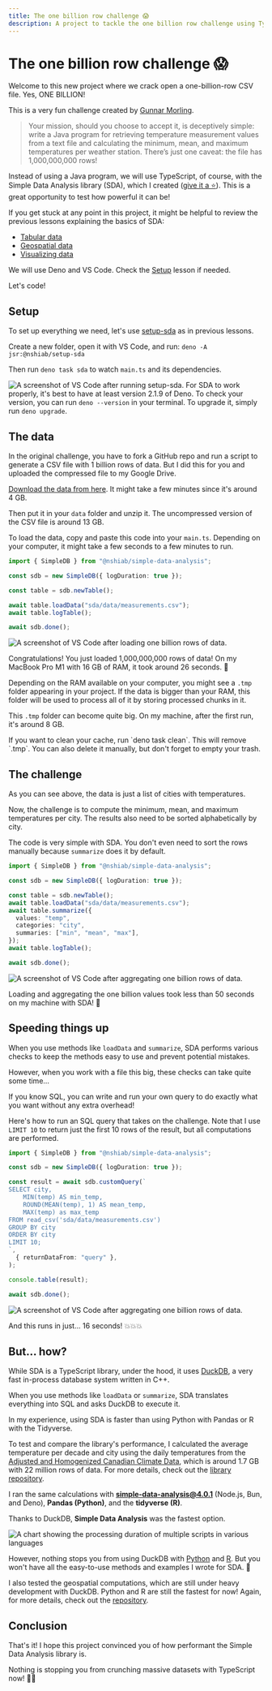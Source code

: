 ```yaml
---
title: The one billion row challenge 😱
description: A project to tackle the one billion row challenge using TypeScript and the Simple Data Analysis library.
---
```



# The one billion row challenge 😱

Welcome to this new project where we crack open a one-billion-row CSV file. Yes, ONE BILLION!

This is a very fun challenge created by [Gunnar Morling](https://www.morling.dev/blog/one-billion-row-challenge/).

> Your mission, should you choose to accept it, is deceptively simple: write a Java program for retrieving temperature measurement values from a text file and calculating the minimum, mean, and maximum temperatures per weather station. There’s just one caveat: the file has 1,000,000,000 rows!

Instead of using a Java program, we will use TypeScript, of course, with the Simple Data Analysis library (SDA), which I created ([give it a ⭐](https://github.com/nshiab/simple-data-analysis)). This is a great opportunity to test how powerful it can be!

If you get stuck at any point in this project, it might be helpful to review the previous lessons explaining the basics of SDA:
- [Tabular data](/simple-data-analysis/tabular-data)
- [Geospatial data](/simple-data-analysis/geospatial-data)
- [Visualizing data](/simple-data-analysis/dataviz)

We will use Deno and VS Code. Check the [Setup](/first-steps/setup) lesson if needed.

Let's code!

<NoticeIntro />

## Setup

To set up everything we need, let's use [setup-sda](https://jsr.io/@nshiab/setup-sda) as in previous lessons.

Create a new folder, open it with VS Code, and run: `deno -A jsr:@nshiab/setup-sda`

Then run `deno task sda` to watch `main.ts` and its dependencies.

![A screenshot of VS Code after running setup-sda.](/assets/one-billion-row-challenge/setup.png)
<Callout type="info" emoji="💡">
 For SDA to work properly, it's best to have at least version 2.1.9 of Deno. To check your version, you can run `deno --version` in your terminal. To upgrade it, simply run `deno upgrade`.
</Callout>

## The data

In the original challenge, you have to fork a GitHub repo and run a script to generate a CSV file with 1 billion rows of data. But I did this for you and uploaded the compressed file to my Google Drive.

[Download the data from here](https://drive.google.com/file/d/1A_OCjRyHnCCMZbgT0Z5KN70pJXMA8TYD/view?usp=drive_link). It might take a few minutes since it's around 4 GB.

Then put it in your `data` folder and unzip it. The uncompressed version of the CSV file is around 13 GB.

To load the data, copy and paste this code into your `main.ts`. Depending on your computer, it might take a few seconds to a few minutes to run.

```ts showLineNumbers filename="main.ts"
import { SimpleDB } from "@nshiab/simple-data-analysis";

const sdb = new SimpleDB({ logDuration: true });

const table = sdb.newTable();

await table.loadData("sda/data/measurements.csv");
await table.logTable();

await sdb.done();
```
![A screenshot of VS Code after loading one billion rows of data.](/assets/one-billion-row-challenge/load-data.png)

Congratulations! You just loaded 1,000,000,000 rows of data! On my MacBook Pro M1 with 16 GB of RAM, it took around 26 seconds. 🥳

Depending on the RAM available on your computer, you might see a `.tmp` folder appearing in your project. If the data is bigger than your RAM, this folder will be used to process all of it by storing processed chunks in it.

This `.tmp` folder can become quite big. On my machine, after the first run, it's around 8 GB.

<Callout type="info" emoji="💡">
    If you want to clean your cache, run `deno task clean`. This will remove `.tmp`. You can also delete it manually, but don't forget to empty your trash.
</Callout>

## The challenge

As you can see above, the data is just a list of cities with temperatures.

Now, the challenge is to compute the minimum, mean, and maximum temperatures per city. The results also need to be sorted alphabetically by city.

The code is very simple with SDA. You don't even need to sort the rows manually because `summarize` does it by default.

```ts showLineNumbers filename="main.ts"
import { SimpleDB } from "@nshiab/simple-data-analysis";

const sdb = new SimpleDB({ logDuration: true });

const table = sdb.newTable();
await table.loadData("sda/data/measurements.csv");
await table.summarize({
  values: "temp",
  categories: "city",
  summaries: ["min", "mean", "max"],
});
await table.logTable();

await sdb.done();
```
![A screenshot of VS Code after aggregating one billion rows of data.](/assets/one-billion-row-challenge/summarize.png)

Loading and aggregating the one billion values took less than 50 seconds on my machine with SDA! 🚀

## Speeding things up

When you use methods like `loadData` and `summarize`, SDA performs various checks to keep the methods easy to use and prevent potential mistakes.

However, when you work with a file this big, these checks can take quite some time...

If you know SQL, you can write and run your own query to do exactly what you want without any extra overhead!

Here's how to run an SQL query that takes on the challenge. Note that I use `LIMIT 10` to return just the first 10 rows of the result, but all computations are performed.


```ts showLineNumbers filename="main.ts"
import { SimpleDB } from "@nshiab/simple-data-analysis";

const sdb = new SimpleDB({ logDuration: true });

const result = await sdb.customQuery(`
SELECT city,
    MIN(temp) AS min_temp,
    ROUND(MEAN(temp), 1) AS mean_temp,
    MAX(temp) as max_temp
FROM read_csv('sda/data/measurements.csv')
GROUP BY city
ORDER BY city
LIMIT 10;
`,
  { returnDataFrom: "query" },
);

console.table(result);

await sdb.done();
```
![A screenshot of VS Code after aggregating one billion rows of data.](/assets/one-billion-row-challenge/sql.png)

And this runs in just... 16 seconds! 💥💥💥

## But... how?

While SDA is a TypeScript library, under the hood, it uses [DuckDB](https://duckdb.org/), a very fast in-process database system written in C++.

When you use methods like `loadData` or `summarize`, SDA translates everything into SQL and asks DuckDB to execute it.

In my experience, using SDA is faster than using Python with Pandas or R with the Tidyverse.

To test and compare the library's performance, I calculated the average temperature per decade and city using the daily temperatures from the [Adjusted and Homogenized Canadian Climate Data](https://api.weather.gc.ca/collections/ahccd-annual), which is around 1.7 GB with 22 million rows of data. For more details, check out the [library repository](https://github.com/nshiab/simple-data-analysis).

I ran the same calculations with **simple-data-analysis@4.0.1** (Node.js, Bun, and Deno), **Pandas (Python)**, and the **tidyverse (R)**.

Thanks to DuckDB, **Simple Data Analysis** was the fastest option.

![A chart showing the processing duration of multiple scripts in various languages](/assets/one-billion-row-challenge/big-file.png)

However, nothing stops you from using DuckDB with [Python](https://duckdb.org/docs/api/python/overview.html) and [R](https://duckdb.org/docs/api/r). But you won't have all the easy-to-use methods and examples I wrote for SDA. 😬

I also tested the geospatial computations, which are still under heavy development with DuckDB. Python and R are still the fastest for now! Again, for more details, check out the [repository](https://github.com/nshiab/simple-data-analysis).


## Conclusion

That's it! I hope this project convinced you of how performant the Simple Data Analysis library is.

Nothing is stopping you from crunching massive datasets with TypeScript now! 💃🕺

<NoticeEnd />
